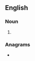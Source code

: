 ==English==

===Noun===
{{head|en|noun form}}

# {{plural of|en|breather}}

===Anagrams===
* {{anagrams|en|a=abeehrrst|Eberharts}}